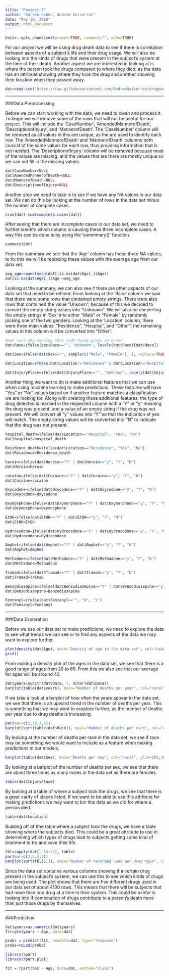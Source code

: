 ```yaml
---
title: "Project 2"
author: "Darren Cohen, Andrew Gutierrez"
date: "May 10, 2018"
output: html_document
---
```


<!-- change echo=FALSE to echo=TRUE to show code -->
```r
knitr::opts_chunk$set(prompt=TRUE, comment="", echo=TRUE)
```

For our project we will be using drug death data to see if there is correlation between aspects of a subject's life and their drug usage. We will also be looking into the kinds of drugs that were present in the subject's system at the time of their death. Another aspect we are interested in looking at is where the person took the drugs compared to where they died, as the data has an attribute showing where they took the drug and another showing their location when they passed away.

```r
dat=read.csv("https://raw.githubusercontent.com/AndrewGutierrez/drugdeaths/master/Accidental_Drug_Related_Deaths__2012-2017.csv")
```

***

###Data Preprocessing

Before we can start working with the data, we need to clean and process it. To begin we will remove some of the rows that will not be useful for our project. This will include the 'CaseNumber', 'AmendedMannerofDeath', 'DescriptionofInjury', and 'MannerofDeath'. The 'CaseNumber' column will be removed as all values in this are unique, as the are used to identify each row. The 'AmendedMannerofDeath' and 'MannerofDeath' columns both consist of the same values for each row, thus provding information that is not needed. The 'DescriptionofInjury' column will be removed because most of the values are missing, and the values that are there are mostly unique so we can not fill in the missing values.

```r
dat$CaseNumber=NULL
dat$AmendedMannerofDeath=NULL
dat$MannerofDeath=NULL
dat$DescriptionofInjury=NULL
```

Another step we need to take is to see if we have any NA values in our data set. We can do this by looking at the number of rows in the data set minus the number of complete cases.

```r
nrow(dat)-sum(complete.cases(dat))
```

After seeing that there are incomplete cases in our data set, we need to further identify which column is causing these three incomplete cases. A way this can be done is by using the 'summmary()' function.

```r
summary(dat)
```

From the summary we see that the 'Age' column has these three NA values, to fix this we will be replacing these values with the average age from our data set.

```r
avg_age=round(mean(dat[!is.na(dat$Age),]$Age))
dat[is.na(dat$Age),]$Age =avg_age
```

Looking at the summary, we can also see if there are other aspects of our data set that need to be refined. From looking at the 'Race' column we saw that there were some rows that contained empty strings. There were also rows that contained the value "Unkown", because of this we decided to convert the empty string values into "Unknown". We will also be converting the empty strings in 'Sex' into either "Male" or "Female" by randomly picking one of the two genders. Looking at the 'Location' column, there were three main values: "Residence", "Hospital", and "Other", the remaining values in this column will be converted into "Other".

```r
#not sure why running this code twice gives an error
dat$Race=ifelse(dat$Race=="", "Unknown", levels(dat$Race)[dat$Race])

dat$Sex=ifelse(dat$Sex=="", sample(c("Male", "Female"), 1, replace=TRUE), levels(dat$Sex)[dat$Sex])

dat$Location=ifelse(dat$Location!="Residence" & dat$Location!="Hospital", "Other", levels(dat$Location)[dat$Location])

dat$InjuryPlace=ifelse(dat$InjuryPlace=="", "Unknown", levels(dat$InjuryPlace)[dat$InjuryPlace])
```

Another thing we want to do is make additional features that we can use when using machine learning to make predictions. These features will have "Yes" or "No" values based on if another feature matches a classification we are looking for. Along with creating these additional features, the type of drug detected is marked in the respected column with a "Y" or "y" meaning the drug was present, and a value of an empty string if the drug was not present. We will convert all "y" values into "Y" so that the indication of yes will match. The empty string values will be converted into "N" to indicate that the drug was not present.  

```r
hospital_death=ifelse(dat$Location=="Hospital", "Yes", "No")
dat$hospital=hospital_death

Residence_death=ifelse(dat$Location=="Residence", "Yes", "No")
dat$Residence=Residence_death

heroin=ifelse(dat$Heroin=="Y" | dat$Heroin=="y", "Y", "N")
dat$Heroin=heroin

cocaine=ifelse(dat$Cocaine=="Y" | dat$Cocaine=="y", "Y", "N")
dat$Cocaine=cocaine

Oxycodone=ifelse(dat$Oxycodone=="Y" | dat$Oxycodone=="y", "Y", "N")
dat$Oxycodone=Oxycodone

Oxymorphone=ifelse(dat$Oxymorphone=="Y" | dat$Oxymorphone=="y", "Y", "N")
dat$Oxymorphone=Oxymorphone

EtOH=ifelse(dat$EtOH=="Y" | dat$EtOH=="y", "Y", "N")
dat$EtOH=EtOH

Hydrocodone=ifelse(dat$Hydrocodone=="Y" | dat$Hydrocodone=="y", "Y", "N")
dat$Hydrocodone=Hydrocodone

Amphet=ifelse(dat$Amphet=="Y" | dat$Amphet=="y", "Y", "N")
dat$Amphet=Amphet

Methadone=ifelse(dat$Methadone=="Y" | dat$Methadone=="y", "Y", "N")
dat$Methadone=Methadone

Tramad=ifelse(dat$Tramad=="Y" | dat$Tramad=="y", "Y", "N")
dat$Tramad=Tramad

Benzodiazepine=ifelse(dat$Benzodiazepine=="Y" | dat$Benzodiazepine=="y" | dat$Benzodiazepine==" Y", "Y", "N")
dat$Benzodiazepine=Benzodiazepine

Fentanyl=ifelse(dat$Fentanyl=="", "N", "Y")
dat$Fentanyl=Fentanyl
```

***

###Data Exploration

Before we use our data set to make predictions, we need to explore the data to see what trends we can see or to find any aspects of the data we may want to explore further.

```r
plot(density(dat$Age), main="Density of age in the data set", col="cadetblue")
grid()
```

From making a density plot of the ages in the data set, we see that there is a good range of ages from 20 to 65. From this we also see that our average for ages will be around 42.

```r
dat$years=substr(dat$Date, 7, nchar(dat$Date))
barplot(table(dat$years), main="Number of deaths per year", col="coral")
```

If we take a look at a barplot of how often the years appear in the data set, we see that there is an upward trend in the number of deaths per year. This is something that we may want to exxplore further, as the number of deaths per year due to drug deaths is increasing. 

```r
par(mar=c(3,10,3,3))
barplot(sort(table(dat$Race)), main="Number of deaths per race", col="coral", las=1, horiz=TRUE)
```

By looking at the number of deaths per race in the data set, we see if race may be something we would want to include as a feature when making predictions in our models.

```r
barplot(table(dat$Sex), main="Deaths per sex", col="coral", ylim=c(0,3000))
```

By looking at a barplot of the number of deaths per sex, we see that there are about three times as many males in the data set as there are females.

```r
table(dat$InjuryPlace)
```

By looking at a table of where a subject took the drugs, we see that there is a great varity of places listed. If we want to be able to use this attribute for making predictions we may want to bin this data as we did for where a person died. 

```r
table(dat$Location)
```

Building off of tthe table where a subject took the drugs, we have a table showing where the subjects died. This could be a great attribute to use in determining which types of drugs lead to subjects getting some kind of treatment to try and save their life. 

```r
tbl=sapply(dat[, 14:24], table)
par(mar=c(3,8,3,3))
barplot(sort(tbl[2,]), main="Number of recorded uses per drug type", las=1, horiz=TRUE, col="coral", xlim=c(0, 2500))
```

Since the data set contains various columns showing if a certain drug present in the subject's system, we can use this to see which kinds of drugs are being used. The plot shows that there are five different drugs used in our data set of about 4100 rows. This means that there will be subjects that had more than one drug at a time in their system. This could be useful in looking into if combination of drugs contribute to a person's death more than just those drugs by themselves.

***

###Prediction

```R
dat$years=as.numeric(dat$years)
fit=glm(years ~ Age, data=dat)

```

```r
probs = predict(fit, newdata=dat, type="response")
probs=round(probs)
```

```r
library(rpart)
library(rpart.plot)

```

```r
fit = rpart(Sex ~ Age, data=dat, method="class")
```






